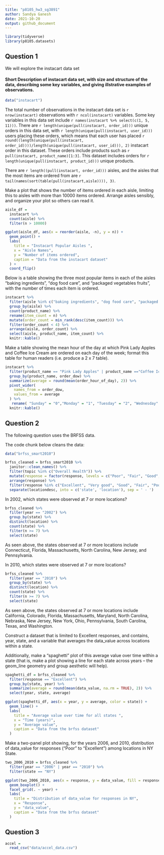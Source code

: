 ```yaml
---
title: "p8105_hw3_sg3891"
author: Sandya Ganesh
date: 2021-10-20
output: github_document
---
```


```r
library(tidyverse)
library(p8105.datasets)
```
## Question 1

We will explore the instacart data set

#### Short Description of instacart data set, with size and structure of the data, describing some key variables, and giving illstrative examples of observations. 
```r
data("instacart")
```

The total number of observations in the instacart data set is `r nrow(instacart)` observations with `r ncol(instacart)` variables. Some key variables in this data set include `r names(instacart %>% select(c(1, 5, 11)))`. There are `r length(unique(pull(instacart, order_id)))` unique orders in this data set, with `r length(unique(pull(instacart, user_id)))` users placing these orders, which means that each user has placed `r round((length(unique(pull(instacart, order_id))))/length(unique(pull(instacart, user_id))), 2)` instacart order in this dataset. These orders include products such as `r pull(instacart, product_name)[1:3]`. This dataset includes orders for `r length(unique(pull(instacart, product_id)))` unique products.

There are `r length((pull(instacart, order_id)))` aisles, and the aisles that the most items are ordered from are `r tail(names(sort(table(pull(instacart,aisle)))), 3)`.

Make a plot that shows the number of items ordered in each aisle, limiting this to aisles with more than 10000 items ordered. Arrange aisles sensibly, and organize your plot so others can read it.

```r

aisle_df = 
  instacart %>% 
  count(aisle) %>% 
  filter(n > 10000)

ggplot(aisle_df, aes(x = reorder(aisle, -n), y = n)) + 
  geom_point() + 
  labs(
    title = "Instacart Popular Aisles ",
    x = "Aisle Names",
    y = "Number of items ordered",
    caption = "Data from the instacart dataset"
  ) +
  coord_flip()
```

Below is a table showing the three most popular items in each of the aisles “baking ingredients”, “dog food care”, and “packaged vegetables fruits”, with the number of times each item is ordered.

```r
instacart %>% 
  filter(aisle %in% c("baking ingredients", "dog food care", "packaged vegetables fruits")) %>%
  group_by(aisle) %>% 
  count(product_name) %>% 
  rename(item_count = n) %>% 
  mutate(order_count = min_rank(desc(item_count))) %>% 
  filter(order_count < 4) %>% 
  arrange(aisle, order_count) %>% 
  select(aisle, product_name, item_count) %>% 
  knitr::kable()
```

Make a table showing the mean hour of the day at which Pink Lady Apples and Coffee Ice Cream are ordered on each day of the week; format this table for human readers (i.e. produce a 2 x 7 table).

```r
instacart %>% 
  filter(product_name == "Pink Lady Apples" | product_name =="Coffee Ice Cream") %>%
  group_by(product_name, order_dow) %>%
  summarize(average = round(mean(order_hour_of_day), 2)) %>%
  pivot_wider(
    names_from = order_dow,
    values_from = average
  ) %>%
   rename( "Sunday" = "0","Monday" = "1", "Tuesday" = "2", "Wednesday" = "3", "Thursday" = "4", "Friday" = "5", "Saturday" = "6") %>% 
  knitr::kable()
```

## Question 2

The following question uses the BRFSS data.

The code chunk below cleans the data:
```r
data("brfss_smart2010")

brfss_cleaned = brfss_smart2010 %>% 
  janitor::clean_names() %>%
  filter(topic %in% c("Overall Health")) %>%
  mutate(response = factor(response, levels = c("Poor", "Fair", "Good", "Very good", "Excellent"))) %>%
  arrange(response) %>%
  filter(response %in% c("Excellent", "Very good", "Good", "Fair", "Poor")) %>%
  separate(locationdesc, into = c('state', 'location'), sep = ' - ')

```

In 2002, which states were observed at 7 or more locations?
```r

brfss_cleaned %>% 
  filter(year == "2002") %>% 
  group_by(state) %>% 
  distinct(location) %>% 
  count(state) %>% 
  filter(n >= 7) %>% 
  select(state)

```
As seen above, the states observed at 7 or more locations include Connecticut, Florida, Massachusetts, North Carolina, New Jersey, and Pennsylvania.

In 2010, which states were observed at 7 or more locations?
```r

brfss_cleaned %>% 
  filter(year == "2010") %>% 
  group_by(state) %>% 
  distinct(location) %>% 
  count(state) %>% 
  filter(n >= 7) %>% 
  select(state)

```

As seen above, the states observed at 7 or more locations include California, Colorado, Florida, Massachusetts, Maryland, North Carolina, Nebraska, New Jersey, New York, Ohio, Pennsylvania, South Carolina, Texas, and Washington.


Construct a dataset that is limited to Excellent responses, and contains, year, state, and a variable that averages the data_value across locations within a state. 

Additionally, make a “spaghetti” plot of this average value over time within a state (that is, make a plot showing a line for each state across years – the geom_line geometry and group aesthetic will help).

```r

spaghetti_df = brfss_cleaned %>% 
  filter(response == "Excellent") %>% 
  group_by(state, year) %>% 
  summarize(average = round(mean(data_value, na.rm = TRUE), 2)) %>%
  select(year, state, average)

ggplot(spaghetti_df, aes(x = year, y = average, color = state)) + 
  geom_line() + 
  labs(
    title = "Average value over time for all states ",
    x = "Time (years)",
    y = "Average value",
    caption = "Data from the brfss dataset"
  )

```

Make a two-panel plot showing, for the years 2006, and 2010, distribution of data_value for responses (“Poor” to “Excellent”) among locations in NY State.

```r

two_2006_2010 = brfss_cleaned %>% 
  filter(year == "2006" | year == "2010") %>% 
  filter(state == "NY")

ggplot(two_2006_2010, aes(x = response, y = data_value, fill = response)) + 
  geom_boxplot() + 
  facet_grid(. ~ year) +
  labs(
    title = "Distribution of data_value for responses in NY",
    x = "Response",
    y = "data_value",
    caption = "Data from the brfss dataset"
  )

```

## Question 3

```r
accel = 
  read_csv("data/accel_data.csv")


```




